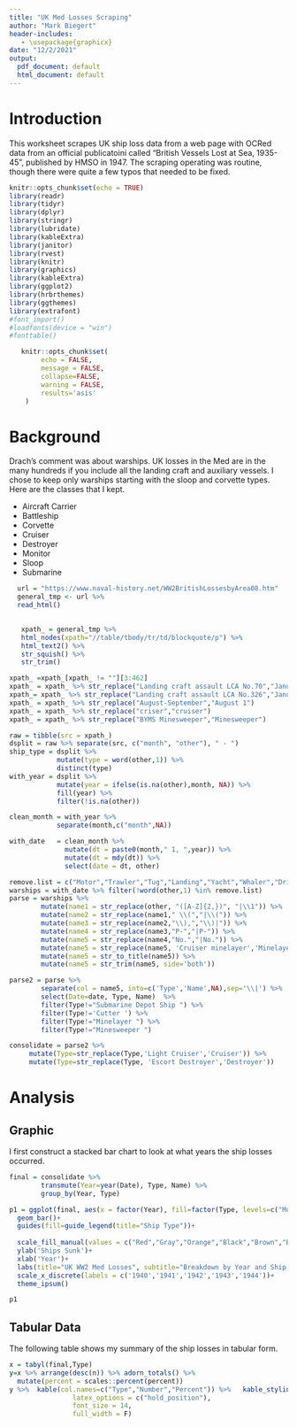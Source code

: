 ```yaml
---
title: "UK Med Losses Scraping"
author: "Mark Biegert"
header-includes:
   - \usepackage{graphicx}
date: "12/2/2021"
output:
  pdf_document: default
  html_document: default
---
```


# Introduction

This worksheet scrapes UK ship loss data from a web page with OCRed data from an official publicatoini called "British Vessels Lost at Sea, 1935-45", published by HMSO in 1947. The scraping operating was routine, though there were quite a few typos that needed to be fixed.

```r
knitr::opts_chunk$set(echo = TRUE)
library(readr)
library(tidyr)
library(dplyr)
library(stringr)
library(lubridate)
library(kableExtra)
library(janitor)
library(rvest)
library(knitr)
library(graphics)
library(kableExtra)
library(ggplot2)
library(hrbrthemes)
library(ggthemes)
library(extrafont)
#font_import()
#loadfonts(device = "win")
#fonttable()
```

```r
   knitr::opts_chunk$set(
        echo = FALSE,
        message = FALSE,
        collapse=FALSE,
        warning = FALSE,
        results='asis'
    )
```

# Background

Drach's comment was about warships. UK losses in the Med are in the many hundreds if you include all the landing craft and auxiliary vessels. I chose to keep only warships starting with the sloop and corvette types. Here are the classes that I kept.

* Aircraft Carrier
* Battleship
* Corvette
* Cruiser				
* Destroyer
* Monitor	
* Sloop		
* Submarine				
		
```r
  url = "https://www.naval-history.net/WW2BritishLossesbyArea08.htm"
  general_tmp <- url %>%
  read_html()
  
```

``` r
   xpath_ = general_tmp %>%
   html_nodes(xpath="//table/tbody/tr/td/blockquote/p") %>%
   html_text2() %>% 
   str_squish() %>% 
   str_trim()

xpath_ =xpath_[xpath_ != ""][3:462]
xpath_ = xpath_ %>% str_replace("Landing craft assault LCA No.70","January 1 - Landing craft assault LCA No.70")
xpath_= xpath_ %>% str_replace("Landing craft assault LCA No.326","January 1 - Landing craft assault LCA No.326")
xpath_ = xpath_ %>% str_replace("August-September","August 1")
xpath_ = xpath_ %>% str_replace("criser","cruiser")
xpath_ = xpath_ %>% str_replace("BYMS Minesweeper","Minesweeper")
```

```r

raw = tibble(src = xpath_)
dsplit = raw %>% separate(src, c("month", "other"), " - ")
ship_type = dsplit %>% 
            mutate(type = word(other,1)) %>% 
            distinct(type)
with_year = dsplit %>% 
            mutate(year = ifelse(is.na(other),month, NA)) %>% 
            fill(year) %>% 
            filter(!is.na(other))

clean_month = with_year %>% 
            separate(month,c("month",NA))

with_date   = clean_month %>% 
              mutate(dt = paste0(month," 1, ",year)) %>% 
              mutate(dt = mdy(dt)) %>% 
              select(date = dt, other)

remove.list = c("Motor","Trawler","Tug","Landing","Yacht","Whaler","Drifter","Human","Water","River","Harbour","Salvage","Boom","Store","Transport","Tanker/oiler","Convoy","Armament","Auxiliary","Small","Armed","Mooring","Schooner","Minelayer ","Minesweeper ")
warships = with_date %>% filter(!word(other,1) %in% remove.list)
parse = warships %>% 
        mutate(name1 = str_replace(other, "([A-Z]{2,})", "|\\1")) %>% 
        mutate(name2 = str_replace(name1," \\(","|\\(")) %>% 
        mutate(name3 = str_replace(name2,"\\),","\\)|")) %>%
        mutate(name4 = str_replace(name3,"P-","|P-")) %>% 
        mutate(name5 = str_replace(name4,"No.","|No.")) %>% 
        mutate(name5 = str_replace(name5, 'Cruiser minelayer','Minelayer')) %>% 
        mutate(name5 = str_to_title(name5)) %>% 
        mutate(name5 = str_trim(name5, side='both'))

parse2 = parse %>% 
        separate(col = name5, into=c('Type','Name',NA),sep='\\|') %>% 
        select(Date=date, Type, Name)  %>% 
        filter(Type!="Submarine Depot Ship ") %>% 
        filter(Type!='Cutter ') %>% 
        filter(Type!="Minelayer ") %>% 
        filter(Type!="Minesweeper ")


```

```r

consolidate = parse2 %>% 
     mutate(Type=str_replace(Type,'Light Cruiser','Cruiser')) %>% 
     mutate(Type=str_replace(Type, 'Escort Destroyer','Destroyer'))

```

# Analysis

## Graphic

I first construct a stacked bar chart to look at what years the ship losses occurred.


```r
final = consolidate %>% 
        transmute(Year=year(Date), Type, Name) %>% 
        group_by(Year, Type) 

p1 = ggplot(final, aes(x = factor(Year), fill=factor(Type, levels=c("Monitor ", "Battleship ","Aircraft Carrier ","Sloop ", "Corvette ", "Cruiser ","Mine Warfare ","Submarine ","Destroyer ")))) + 
  geom_bar()+
  guides(fill=guide_legend(title="Ship Type"))+
  
  scale_fill_manual(values = c("Red","Gray","Orange","Black","Brown","Blue","Pink","Green"))+
  ylab('Ships Sunk')+
  xlab('Year')+
  labs(title="UK WW2 Med Losses", subtitle="Breakdown by Year and Ship Type", caption="https://www.naval-history.net/WW2BritishLosses5Support.htm")+
  scale_x_discrete(labels = c('1940','1941','1942','1943','1944'))+
  theme_ipsum()

p1

```

## Tabular Data

The following table shows my summary of the ship losses in tabular form.

```r
x = tabyl(final,Type)
y=x %>% arrange(desc(n)) %>% adorn_totals() %>% 
  mutate(percent = scales::percent(percent)) 
y %>%  kable(col.names=c("Type","Number","Percent")) %>%   kable_styling(c("bordered","condensed"),
                latex_options = c("hold_position"), 
                font_size = 14,
                full_width = F)

```

